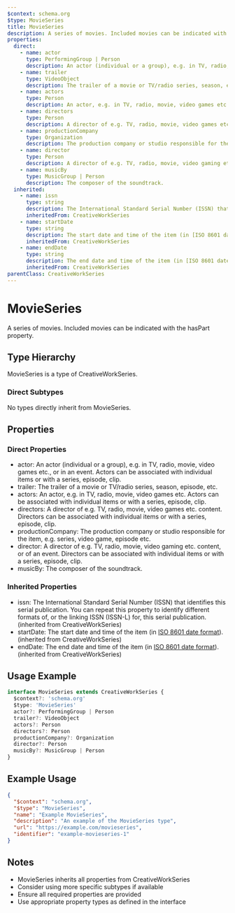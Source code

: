 ```yaml
---
$context: schema.org
$type: MovieSeries
title: MovieSeries
description: A series of movies. Included movies can be indicated with the hasPart property.
properties:
  direct:
    - name: actor
      type: PerformingGroup | Person
      description: An actor (individual or a group), e.g. in TV, radio, movie, video games etc., or in an event. Actors can be associated with individual items or with a series, episode, clip.
    - name: trailer
      type: VideoObject
      description: The trailer of a movie or TV/radio series, season, episode, etc.
    - name: actors
      type: Person
      description: An actor, e.g. in TV, radio, movie, video games etc. Actors can be associated with individual items or with a series, episode, clip.
    - name: directors
      type: Person
      description: A director of e.g. TV, radio, movie, video games etc. content. Directors can be associated with individual items or with a series, episode, clip.
    - name: productionCompany
      type: Organization
      description: The production company or studio responsible for the item, e.g. series, video game, episode etc.
    - name: director
      type: Person
      description: A director of e.g. TV, radio, movie, video gaming etc. content, or of an event. Directors can be associated with individual items or with a series, episode, clip.
    - name: musicBy
      type: MusicGroup | Person
      description: The composer of the soundtrack.
  inherited:
    - name: issn
      type: string
      description: The International Standard Serial Number (ISSN) that identifies this serial publication. You can repeat this property to identify different formats of, or the linking ISSN (ISSN-L) for, this serial publication.
      inheritedFrom: CreativeWorkSeries
    - name: startDate
      type: string
      description: The start date and time of the item (in [ISO 8601 date format](http://en.wikipedia.org/wiki/ISO_8601)).
      inheritedFrom: CreativeWorkSeries
    - name: endDate
      type: string
      description: The end date and time of the item (in [ISO 8601 date format](http://en.wikipedia.org/wiki/ISO_8601)).
      inheritedFrom: CreativeWorkSeries
parentClass: CreativeWorkSeries
---
```

# MovieSeries

A series of movies. Included movies can be indicated with the hasPart property.

## Type Hierarchy

MovieSeries is a type of CreativeWorkSeries.

### Direct Subtypes

No types directly inherit from MovieSeries.

## Properties

### Direct Properties

- actor: An actor (individual or a group), e.g. in TV, radio, movie, video games etc., or in an event. Actors can be associated with individual items or with a series, episode, clip.
- trailer: The trailer of a movie or TV/radio series, season, episode, etc.
- actors: An actor, e.g. in TV, radio, movie, video games etc. Actors can be associated with individual items or with a series, episode, clip.
- directors: A director of e.g. TV, radio, movie, video games etc. content. Directors can be associated with individual items or with a series, episode, clip.
- productionCompany: The production company or studio responsible for the item, e.g. series, video game, episode etc.
- director: A director of e.g. TV, radio, movie, video gaming etc. content, or of an event. Directors can be associated with individual items or with a series, episode, clip.
- musicBy: The composer of the soundtrack.

### Inherited Properties

- issn: The International Standard Serial Number (ISSN) that identifies this serial publication. You can repeat this property to identify different formats of, or the linking ISSN (ISSN-L) for, this serial publication. (inherited from CreativeWorkSeries)
- startDate: The start date and time of the item (in [ISO 8601 date format](http://en.wikipedia.org/wiki/ISO_8601)). (inherited from CreativeWorkSeries)
- endDate: The end date and time of the item (in [ISO 8601 date format](http://en.wikipedia.org/wiki/ISO_8601)). (inherited from CreativeWorkSeries)

## Usage Example

```typescript
interface MovieSeries extends CreativeWorkSeries {
  $context?: 'schema.org'
  $type: 'MovieSeries'
  actor?: PerformingGroup | Person
  trailer?: VideoObject
  actors?: Person
  directors?: Person
  productionCompany?: Organization
  director?: Person
  musicBy?: MusicGroup | Person
}
```

## Example Usage

```json
{
  "$context": "schema.org",
  "$type": "MovieSeries",
  "name": "Example MovieSeries",
  "description": "An example of the MovieSeries type",
  "url": "https://example.com/movieseries",
  "identifier": "example-movieseries-1"
}
```

## Notes

- MovieSeries inherits all properties from CreativeWorkSeries
- Consider using more specific subtypes if available
- Ensure all required properties are provided
- Use appropriate property types as defined in the interface
